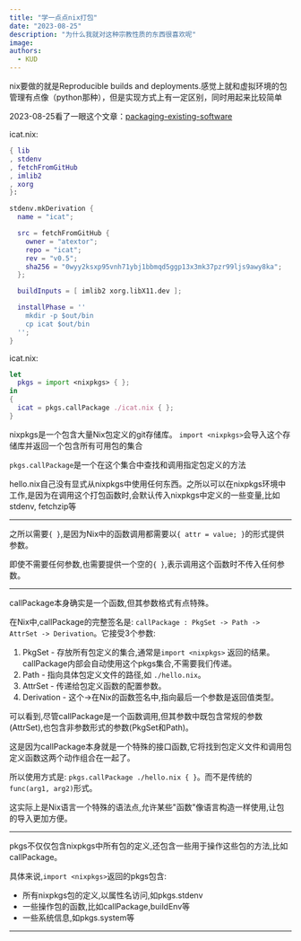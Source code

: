 ```yaml
---
title: "学一点点nix打包"
date: "2023-08-25"
description: "为什么我就对这种宗教性质的东西很喜欢呢"
image:
authors:
  - KUD
---
```


nix要做的就是Reproducible builds and deployments.感觉上就和虚拟环境的包管理有点像（python那种），但是实现方式上有一定区别，同时用起来比较简单

2023-08-25看了一眼这个文章：[packaging-existing-software](https://nix.dev/tutorials/learning-journey/packaging-existing-software)

icat.nix:
```nix
{ lib
, stdenv
, fetchFromGitHub
, imlib2
, xorg
}:

stdenv.mkDerivation {
  name = "icat";

  src = fetchFromGitHub {
    owner = "atextor";
    repo = "icat";
    rev = "v0.5";
    sha256 = "0wyy2ksxp95vnh71ybj1bbmqd5ggp13x3mk37pzr99ljs9awy8ka";
  };

  buildInputs = [ imlib2 xorg.libX11.dev ];

  installPhase = ''
    mkdir -p $out/bin
    cp icat $out/bin
  '';
}
```

icat.nix:
```nix
let
  pkgs = import <nixpkgs> { };
in
{
  icat = pkgs.callPackage ./icat.nix { };
}
```

nixpkgs是一个包含大量Nix包定义的git存储库。 `import <nixpkgs>`会导入这个存储库并返回一个包含所有可用包的集合

`pkgs.callPackage`是一个在这个集合中查找和调用指定包定义的方法

hello.nix自己没有显式从nixpkgs中使用任何东西。之所以可以在nixpkgs环境中工作,是因为在调用这个打包函数时,会默认传入nixpkgs中定义的一些变量,比如stdenv, fetchzip等

---

之所以需要`{ }`,是因为Nix中的函数调用都需要以`{ attr = value; }`的形式提供参数。

即使不需要任何参数,也需要提供一个空的`{ }`,表示调用这个函数时不传入任何参数。

---

callPackage本身确实是一个函数,但其参数格式有点特殊。

在Nix中,callPackage的完整签名是: `callPackage : PkgSet -> Path -> AttrSet -> Derivation`。它接受3个参数:
1. PkgSet - 存放所有包定义的集合,通常是`import <nixpkgs>` 返回的结果。callPackage内部会自动使用这个pkgs集合,不需要我们传递。
2. Path - 指向具体包定义文件的路径,如 `./hello.nix`。
3. AttrSet - 传递给包定义函数的配置参数。
4. Derivation - 这个->在Nix的函数签名中,指向最后一个参数是返回值类型。

可以看到,尽管callPackage是一个函数调用,但其参数中既包含常规的参数(AttrSet),也包含非参数形式的参数(PkgSet和Path)。

这是因为callPackage本身就是一个特殊的接口函数,它将找到包定义文件和调用包定义函数这两个动作组合在一起了。

所以使用方式是: `pkgs.callPackage ./hello.nix { }`。而不是传统的`func(arg1, arg2)`形式。

这实际上是Nix语言一个特殊的语法点,允许某些"函数"像语言构造一样使用,让包的导入更加方便。

---

pkgs不仅仅包含nixpkgs中所有包的定义,还包含一些用于操作这些包的方法,比如callPackage。

具体来说,`import <nixpkgs>`返回的pkgs包含:
- 所有nixpkgs包的定义,以属性名访问,如pkgs.stdenv
- 一些操作包的函数,比如callPackage,buildEnv等
- 一些系统信息,如pkgs.system等

---

